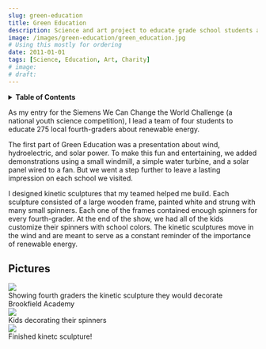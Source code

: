 ```yaml
---
slug: green-education
title: Green Education
description: Science and art project to educate grade school students about renewable energy
image: /images/green-education/green_education.jpg
# Using this mostly for ordering
date: 2011-01-01
tags: [Science, Education, Art, Charity]
# image:
# draft:
---
```



<!-- Inline table of contents -->

<details className="table_of_contents">
    <summary><strong>Table of Contents</strong></summary>
    <TOCInline toc={toc} maxHeadingLevel={4} />
</details>

As my entry for the Siemens We Can Change the World Challenge (a national youth science competition), I lead a team of four students to educate 275 local fourth-graders about renewable energy.

<!-- truncate -->

The first part of Green Education was a presentation about wind, hydroelectric, and solar power. To make this fun and entertaining, we added demonstrations using a small windmill, a simple water turbine, and a solar panel wired to a fan. But we went a step further to leave a lasting impression on each school we visited.

I designed kinetic sculptures that my teamed helped me build. Each sculpture consisted of a large wooden frame, painted white and strung with many small spinners. Each one of the frames contained enough spinners for every fourth-grader. At the end of the show, we had all of the kids customize their spinners with school colors. The kinetic sculptures move in the wind and are meant to serve as a constant reminder of the importance of renewable energy.


## Pictures

<div className="image_wrapper">
    <img src={demo} />
    <figcaption>
        Showing fourth graders the kinetic sculpture they would decorate
        <div className="subcaption">
            Brookfield Academy
        </div>
    </figcaption>
</div>
<div className="image_wrapper">
    <img src={kids} />
    <figcaption>
        Kids decorating their spinners
        <div className="subcaption">
        </div>
    </figcaption>
</div>
<div className="image_wrapper">
    <img src={sculpture} />
    <figcaption>
        Finished kinetc sculpture!
        <div className="subcaption">
        </div>
    </figcaption>
</div>